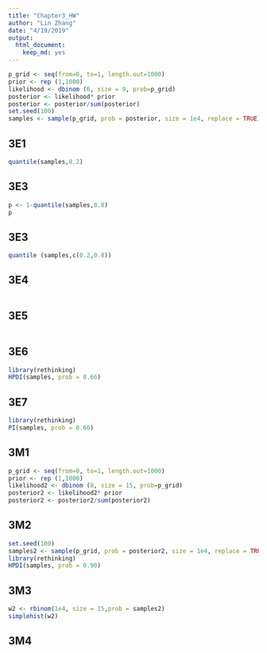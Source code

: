 ---
title: "Chapter3_HW"
author: "Lin Zhang"
date: "4/19/2019"
output: 
  html_document: 
    keep_md: yes
---

```{r}
p_grid <- seq(from=0, to=1, length.out=1000)
prior <- rep (1,1000)
likelihood <- dbinom (6, size = 9, prob=p_grid)
posterior <- likelihood* prior
posterior <- posterior/sum(posterior)
set.seed(100)
samples <- sample(p_grid, prob = posterior, size = 1e4, replace = TRUE)
```

## 3E1
```{r 3E1}
quantile(samples,0.2)
```
## 3E3
```{r 3E2}
p <- 1-quantile(samples,0.8)
p
```
## 3E3
```{r 3E3}
quantile (samples,c(0.2,0.8))
```
## 3E4
```{r 3E4}

```

## 3E5
```{r 3E5}

```

## 3E6
```{r 3E6}
library(rethinking)
HPDI(samples, prob = 0.66)
```
## 3E7
```{r 3E7}
library(rethinking)
PI(samples, prob = 0.66)
```
## 3M1
```{r 3M1}
p_grid <- seq(from=0, to=1, length.out=1000)
prior <- rep (1,1000)
likelihood2 <- dbinom (8, size = 15, prob=p_grid)
posterior2 <- likelihood2* prior
posterior2 <- posterior2/sum(posterior2)

```

## 3M2
```{r 3M2}
set.seed(100)
samples2 <- sample(p_grid, prob = posterior2, size = 1e4, replace = TRUE)
library(rethinking)
HPDI(samples, prob = 0.90)
```
## 3M3
```{r 3M3}
w2 <- rbinom(1e4, size = 15,prob = samples2)
simplehist(w2)
```

## 3M4
```{r 3M4}

```

